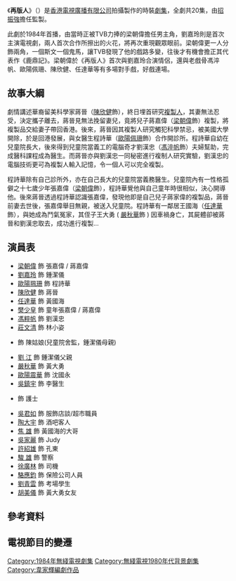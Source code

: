 {{Expand |time=2010-11-12T12:41:13+00:00 }}
{{無綫劇集 
| 中文劇名=再版人
| 英文劇名={{lang|en|The Clones}}
| 圖像=
| 製作年份=1983年
| 海外推出日期=
| 翡翠台首播日期=1984年1月2日－1月27日
| 翡翠台首播時間={{nowrap|逢星期一至五 19:05－20:00（連廣告）}}
| 監製=[[招振強|招振強]]
| 編導=[[司徒立光|司徒立光]]、[[吳一帆|吳一帆]]、[[鄒長根|鄒長根]]、[[招振強|招振強]]
| 製作統籌=[[羅鎮岳|羅鎮岳]]
| 助理編導=[[謝益文|謝益文]]、[[溫偉基|溫偉基]]、[[彭偉明|彭偉明]]、[[羅鎮岳|羅鎮岳]]
| 故事=[[韋家輝|韋家輝]]
| 編審=[[彭濟材|彭濟材]]、[[梁建璋|梁建璋]]<ref>在此劇片尾完結期間，[[彭濟材|彭濟材]]和[[梁建璋|梁建璋]]沒有提及編審製作，現時轉為劇本審閱製作。</ref>
| 編劇=[[韋家輝|韋家輝]]、[[阮世生|阮世生]]、[[林少枝|林少枝]]、[[司徒錦源|司徒錦源]]、<br/>[[何耀宏|何耀宏]]、[[葉廣蔭|葉廣蔭]]
| 集數=20
| 劇種=時裝
| 外景={{HKG-NOC}}
| 製作公司=[[香港|香港]][[電視廣播有限公司|電視廣播有限公司]]
| 主演=[[梁朝偉|梁朝偉]]、[[劉嘉玲|劉嘉玲]]、[[歐陽珮珊|歐陽珮珊]]、[[陳欣健|陳欣健]]
| 主題曲=為何
| 作曲=[[顧嘉煇|顧嘉煇]]
| 填詞=[[鄭國江|鄭國江]]
| 主唱=[[李龍基|李龍基]]
}}
《'''再版人'''》（{{lang-en|'''The Clones'''}}）是[[香港|香港]][[電視廣播有限公司|電視廣播有限公司]]拍攝製作的時裝[[劇集|劇集]]，全劇共20集，由[[招振強|招振強]]擔任監製。

此劇於1984年首播，由當時正被TVB力捧的梁朝偉擔任男主角，劉嘉玲則是首次主演電視劇，兩人首次合作所擦出的火花，將再次重現觀眾眼前。梁朝偉更一人分飾兩角，一個斯文一個鬼馬，讓TVB發現了他的戲路多變，往後才有機會擔正其代表作《鹿鼎記》。梁朝偉於《再版人》首次與劉嘉玲合演情侶，還與老戲骨馮淬帆、歐陽佩珊、陳欣健、任達華等有多場對手戲，好戲連場。

==故事大綱==
劇情講述華裔留美科學家蔣晉（[[陳欣健|陳欣健]]飾），終日埋首研究[[複製人|複製人]]，其妻無法忍受，決定攜子離去，蔣晉見無法挽留妻兒，竟將兒子蔣嘉偉（[[梁朝偉|梁朝偉]]飾）複製，將複製品交給妻子帶回香港。後來，蔣晉因其複製人研究觸犯科學禁忌，被美國大學開除，於是回港發展，與女醫生程詩華（[[歐陽佩珊|歐陽佩珊]]飾）合作開診所。程詩華自幼在兒童院長大，後來得到兒童院當義工的電腦奇才劉漢忠（[[馮淬帆|馮淬帆]]飾）夫婦幫助，完成醫科課程成為醫生。而蔣晉亦與劉漢忠一同秘密進行複制人研究實驗，劉漢忠的電腦技術更可為複製人輸入記憶，令一個人可以完全複製。

程詩華除有自己診所外，亦在自己長大的兒童院當義務醫生。兒童院內有一性格孤僻之十七歲少年張嘉偉（[[梁朝偉|梁朝偉]]飾），程詩華覺他與自己童年時很相似，決心開導他。後來蔣晉透過程詩華認識張嘉偉，發現他即是自己兒子蔣家偉的複製品，蔣晉前妻去世後，張嘉偉舉目無親，被送入兒童院。程詩華有一鄰居王國海（[[任達華|任達華]]飾），與她成為鬥氣冤家，其侄子王大勇 ( [[嚴秋華|嚴秋華]]飾 ) 因車禍身亡，其屍體卻被蔣晉和劉漢忠取去，成功進行複製…

==演員表==
*[[梁朝偉|梁朝偉]] 飾 張嘉偉 / 蔣嘉偉
*[[劉嘉玲|劉嘉玲]] 飾 鍾潔儀
*[[歐陽珮珊|歐陽珮珊]] 飾 程詩華
*[[陳欣健|陳欣健]] 飾 蔣晉
*[[任達華|任達華]] 飾 黃國海
*[[樊少皇|樊少皇]] 飾 童年張嘉偉 / 蔣嘉偉
*[[馮粹帆|馮粹帆]] 飾 劉漢忠
*[[莊文清|莊文清]] 飾 林小姿
*{{box|[[蘇杏璇|蘇杏璇]]}} 飾 陳姑娘(兒童院舍監，鍾潔儀母親)
*[[劉江|劉  江]] 飾 鍾潔儀父親
*[[嚴秋華|嚴秋華]] 飾 黃大勇
*[[歐陽震華|歐陽震華]] 飾 沈國永
*[[吳鎮宇|吳鎮宇]] 飾 李醫生
*{{box|[[藍潔瑛|藍潔瑛]]}} 飾 護士
*[[吳君如|吳君如]] 飾 服飾店談/超市職員
*[[陶大宇|陶大宇]] 飾 酒吧客人
*[[焦雄|焦  雄]] 飾 黃國海的大哥
*[[吳家麗|吳家麗]] 飾 Judy
*[[許紹雄|許紹雄]] 飾 孔東
*[[駿雄|駿 雄]] 飾 警察
*[[徐廣林|徐廣林]] 飾 司機
*[[駱應鈞|駱應鈞]] 飾 保險公司人員
*[[劉青雲|劉青雲]] 飾 考場學生
*[[胡美儀|胡美儀]] 飾 黃大勇女友

==參考資料==
<references/>

==電視節目的變遷==

{{梁朝偉}}
[[Category:1984年無綫電視劇集|Category:1984年無綫電視劇集]]
[[Category:無綫電視1980年代背景劇集|Category:無綫電視1980年代背景劇集]]
[[Category:韋家輝編劇作品|Category:韋家輝編劇作品]]